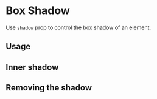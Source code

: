 
# Box Shadow

Use `shadow` prop to control the box shadow of an element.

<Scale hidePixels hidePreview valueLabel="Value" values={tokens.boxShadow} />

## Usage

<ax-demo name="box-shadow/usage" />

## Inner shadow

<ax-demo name="box-shadow/inner-usage" />

## Removing the shadow

<ax-demo name="box-shadow/none-usage" />

